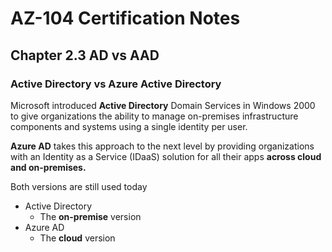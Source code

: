 # AZ-104 Certification Notes
## Chapter 2.3 AD vs AAD

### Active Directory vs Azure Active Directory
Microsoft introduced **Active Directory** Domain Services in Windows 2000 to give organizations the ability to manage on-premises infrastructure components and systems using a single identity per user.

**Azure AD** takes this approach to the next level by providing organizations with an Identity as a Service (IDaaS) solution for all their apps **across cloud and on-premises.**

Both versions are still used today
* Active Directory
	* The **on-premise** version
* Azure AD
	* The **cloud** version